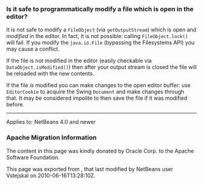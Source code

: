 <!--

    Licensed to the Apache Software Foundation (ASF) under one
    or more contributor license agreements.  See the NOTICE file
    distributed with this work for additional information
    regarding copyright ownership.  The ASF licenses this file
    to you under the Apache License, Version 2.0 (the
    "License"); you may not use this file except in compliance
    with the License.  You may obtain a copy of the License at

      http://www.apache.org/licenses/LICENSE-2.0

    Unless required by applicable law or agreed to in writing,
    software distributed under the License is distributed on an
    "AS IS" BASIS, WITHOUT WARRANTIES OR CONDITIONS OF ANY
    KIND, either express or implied.  See the License for the
    specific language governing permissions and limitations
    under the License.

-->

===Is it safe to programmatically modify a file which is open in the editor?===

It is not safe to modify a <tt>FileObject</tt> (via <tt>getOutputStream</tt>) which is open and ''modified'' in the editor. In fact, it is not possible: calling <tt>FileObject.lock()</tt> will fail. If you modify the <tt>java.io.File</tt> (bypassing the Filesystems API) you may cause a conflict.

If the file is not modified in the editor (easily checkable via <tt>DataObject.isModified()</tt>) then after your output stream is closed the file will be reloaded with the new contents.

If the file ''is'' modified you can make changes to the open editor buffer: use <tt>EditorCookie</tt> to acquire the Swing <tt>Document</tt> and make changes through that. It may be considered impolite to then save the file if it was modified before.

-------

Applies to: NetBeans 4.0 and newer

===Apache Migration Information===

The content in this page was kindly donated by Oracle Corp. to the
Apache Software Foundation.

This page was exported from , 
that last modified by NetBeans user Vstejskal 
on 2010-06-16T13:28:10Z.

